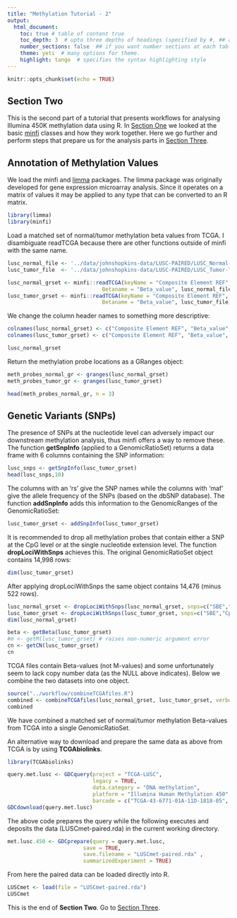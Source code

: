 ```yaml
---
title: "Methylation Tutorial - 2"
output: 
  html_document:
    toc: true # table of content true
    toc_depth: 3  # upto three depths of headings (specified by #, ## and ###)
    number_sections: false  ## if you want number sections at each table header
    theme: yeti  # many options for theme.
    highlight: tango  # specifies the syntax highlighting style
---
```


```r
knitr::opts_chunk$set(echo = TRUE)
```

## Section Two

This is the second part of a tutorial that presents workflows for analysing Illumina 450K methylation data using R. In [Section One](./Tutorial-1.html) we looked at the basic [minfi](https://www.bioconductor.org/packages/release/bioc/html/minfi.html) classes and how they work together. Here we go further and perform steps that prepare us for the analysis parts in [Section Three](./Tutorial-3.html).

## Annotation of Methylation Values

We load the minfi and [limma](https://bioconductor.org/packages/release/bioc/html/limma.html) packages. The limma package was originally developed for gene expression microarray analysis. Since it operates on a matrix of values it may be applied to any type that can be converted to an R matrix.

```r
library(limma)
library(minfi)
```

Load a matched set of normal/tumor methylation beta values from TCGA. I disambiguate readTCGA because there are other functions outside of minfi with the same name.
```r
lusc_normal_file <- '../data/johnshopkins-data/LUSC-PAIRED/LUSC_Normal-TCGA-43-6771.txt'
lusc_tumor_file  <- '../data/johnshopkins-data/LUSC-PAIRED/LUSC_Tumor-TCGA-43-6771.txt'

lusc_normal_grset <- minfi::readTCGA(keyName = "Composite Element REF", 
                              Betaname = "Beta_value", lusc_normal_file)
lusc_tumor_grset <- minfi::readTCGA(keyName = "Composite Element REF", 
                              Betaname = "Beta_value", lusc_tumor_file)
```

We change the column header names to something more descriptive:
```r
colnames(lusc_normal_grset) <- c("Composite Element REF", "Beta_value", "Chromosome", "Start", "End", "Gene_Symbol", "Gene_Type", "Transcript_ID", "Position_to_TSS", "CGI_Coordinate")
colnames(lusc_tumor_grset) <- c("Composite Element REF", "Beta_value", "Chromosome", "Start", "End", "Gene_Symbol", "Gene_Type", "Transcript_ID", "Position_to_TSS", "CGI_Coordinate")

lusc_normal_grset
```

Return the methylation probe locations as a GRanges object:

```r
meth_probes_normal_gr <- granges(lusc_normal_grset)
meth_probes_tumor_gr <- granges(lusc_tumor_grset)

head(meth_probes_normal_gr, n = 3)
```

## Genetic Variants (SNPs)

The presence of SNPs at the nucleotide level can adversely impact our downstream methylation analysis, thus minfi offers a way to remove these. The function **getSnpInfo** (applied to a GenomicRatioSet) returns a data frame with 6 columns containing the SNP information:

```r
lusc_snps <- getSnpInfo(lusc_tumor_grset)
head(lusc_snps,10)
```

The columns with an 'rs' give the SNP names while the columns with 'maf' give the allele frequency of the SNPs (based on the dbSNP database). The function **addSnpInfo** adds this information to the GenomicRanges of the GenomicRatioSet:

```r
lusc_tumor_grset <- addSnpInfo(lusc_tumor_grset)
```

It is recommended to drop all methylation probes that contain either a SNP at the CpG level or at the single nucleotide extension level. The function **dropLociWithSnps** achieves this. The original GenomicRatioSet object   contains 14,998 rows:

```r
dim(lusc_tumor_grset)
```

After applying dropLociWithSnps the same object contains 14,476 (minus 522 rows).
```r
lusc_normal_grset <- dropLociWithSnps(lusc_normal_grset, snps=c("SBE","CpG"), maf=0)
lusc_tumor_grset <- dropLociWithSnps(lusc_tumor_grset, snps=c("SBE","CpG"), maf=0)
dim(lusc_normal_grset)

```

```r
beta <- getBeta(lusc_tumor_grset)
#m <- getM(lusc_tumor_grset) # raises non-numeric argument error
cn <- getCN(lusc_tumor_grset)
cn
```
TCGA files contain Beta-values (not M-values) and some unfortunately seem to lack copy number data (as the NULL above indicates). Below we combine the two datasets into one object.

```r
source("../workflow/combineTCGAfiles.R")
combined <- combineTCGAfiles(lusc_normal_grset, lusc_tumor_grset, verbose = TRUE)
combined
```

We have combined a matched set of normal/tumor methylation Beta-values from TCGA into a single GenomicRatioSet. 

An alternative way to download and prepare the same data as above from TCGA is by using **TCGAbiolinks**.

```r
library(TCGAbiolinks)

query.met.lusc <- GDCquery(project = "TCGA-LUSC", 
                           legacy = TRUE, 
                           data.category = "DNA methylation",
                           platform = "Illumina Human Methylation 450",
                           barcode = c("TCGA-43-6771-01A-11D-1818-05", "TCGA-43-6771-11A-01D-1818-05"))
GDCdownload(query.met.lusc)
```

The above code prepares the query while the following executes and deposits the data (LUSCmet-paired.rda) in the current working directory.  

```r
met.lusc.450 <- GDCprepare(query = query.met.lusc,
                        save = TRUE,
                        save.filename = "LUSCmet-paired.rda" ,
                        summarizedExperiment = TRUE)
```


From here the paired data can be loaded directly into R.
```r
LUSCmet <- load(file = "LUSCmet-paired.rda")
LUSCmet
```

This is the end of **Section Two**. Go to [Section Three](./Tutorial-3.html).
